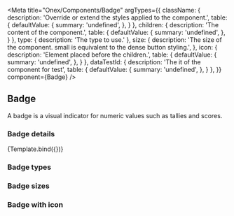 

<Meta
    title="Onex/Components/Badge"
    argTypes={{
        className: {
            description: 'Override or extend the styles applied to the component.',
            table: {
                defaultValue: {
                    summary: 'undefined',
                },
            }
        },
        children: {
            description: 'The content of the component.',
            table: {
                defaultValue: {
                    summary: 'undefined',
                },
            }
        },
        type: {
            description: 'The type to use.'
        },
        size: {
            description: 'The size of the component. small is equivalent to the dense button styling.',
        },
        icon: {
            description: 'Element placed before the children.',
            table: {
                defaultValue: {
                    summary: 'undefined',
                },
            }
        },
        dataTestId: {
            description: 'The it of the component for test',
            table: {
                defaultValue: {
                    summary: 'undefined',
                },
            }
        },
    }}
    component={Badge}
/>


## Badge

A badge is a visual indicator for numeric values such as tallies and scores.

### Badge details
<Canvas>
    <Story
        name="Demo"
        args={{
            type: 'primary',
            size: 'sm',
            children: '100',
            className: 'custom-badge',
            dataTestId: 'text-badge-id',
        }}>
        {Template.bind({})}
    </Story>
</Canvas>

<ArgsTable story="Demo" />

### Badge types

<Canvas>
    <Story id='onex-components-badge--primary' />
    <Story id='onex-components-badge--important' />
    <Story id='onex-components-badge--default' />
    <Story id='onex-components-badge--default-invert' />
    <Story id='onex-components-badge--removed' />
    <Story id='onex-components-badge--added' />
</Canvas>

### Badge sizes

<Canvas>
    <Story id='onex-components-badge--small' />
    <Story id='onex-components-badge--large' />
</Canvas>

### Badge with icon

<Canvas>
    <Story id='onex-components-badge--icon' />
</Canvas>

